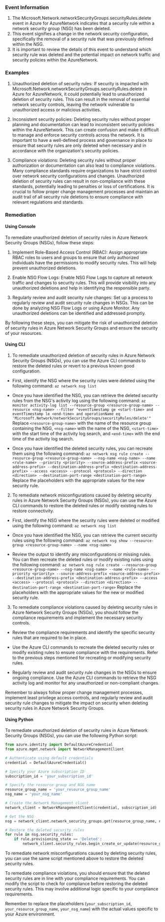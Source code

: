 
### Event Information

1. The Microsoft.Network.networkSecurityGroups.securityRules.delete event in Azure for AzureNetwork indicates that a security rule within a network security group (NSG) has been deleted.
2. This event signifies a change in the network security configuration, specifically the removal of a security rule that was previously defined within the NSG.
3. It is important to review the details of this event to understand which security rule was deleted and the potential impact on network traffic and security policies within the AzureNetwork.


### Examples

1. Unauthorized deletion of security rules: If security is impacted with Microsoft.Network.networkSecurityGroups.securityRules.delete in Azure for AzureNetwork, it could potentially lead to unauthorized deletion of security rules. This can result in the removal of essential network security controls, leaving the network vulnerable to unauthorized access or malicious activities.

2. Inconsistent security policies: Deleting security rules without proper planning and documentation can lead to inconsistent security policies within the AzureNetwork. This can create confusion and make it difficult to manage and enforce security controls across the network. It is important to have a well-defined process and governance in place to ensure that security rules are only deleted when necessary and in accordance with the organization's security policies.

3. Compliance violations: Deleting security rules without proper authorization or documentation can also lead to compliance violations. Many compliance standards require organizations to have strict control over network security configurations and changes. Unauthorized deletion of security rules can result in non-compliance with these standards, potentially leading to penalties or loss of certifications. It is crucial to follow proper change management processes and maintain an audit trail of all security rule deletions to ensure compliance with relevant regulations and standards.

### Remediation

#### Using Console

To remediate unauthorized deletion of security rules in Azure Network Security Groups (NSGs), follow these steps:

1. Implement Role-Based Access Control (RBAC): Assign appropriate RBAC roles to users and groups to ensure that only authorized individuals have the permissions to modify security rules. This will help prevent unauthorized deletions.

2. Enable NSG Flow Logs: Enable NSG Flow Logs to capture all network traffic and changes to security rules. This will provide visibility into any unauthorized deletions and help in identifying the responsible party.

3. Regularly review and audit security rule changes: Set up a process to regularly review and audit security rule changes in NSGs. This can be done by analyzing NSG Flow Logs or using Azure Monitor. Any unauthorized deletions can be identified and addressed promptly.

By following these steps, you can mitigate the risk of unauthorized deletion of security rules in Azure Network Security Groups and ensure the security of your resources.

#### Using CLI

1. To remediate unauthorized deletion of security rules in Azure Network Security Groups (NSGs), you can use the Azure CLI commands to restore the deleted rules or revert to a previous known good configuration. 

- First, identify the NSG where the security rules were deleted using the following command:
  `az network nsg list`

- Once you have identified the NSG, you can retrieve the deleted security rules from the NSG's activity log using the following command:
  `az monitor activity-log list --resource-group <resource-group-name> --resource <nsg-name> --filter "eventTimestamp ge <start-time> and eventTimestamp le <end-time> and operationName eq 'Microsoft.Network/networkSecurityGroups/securityRules/delete'"`
  Replace `<resource-group-name>` with the name of the resource group containing the NSG, `<nsg-name>` with the name of the NSG, `<start-time>` with the start time of the activity log search, and `<end-time>` with the end time of the activity log search.

- Once you have identified the deleted security rules, you can recreate them using the following command:
  `az network nsg rule create --resource-group <resource-group-name> --nsg-name <nsg-name> --name <rule-name> --priority <priority> --source-address-prefix <source-address-prefix> --destination-address-prefix <destination-address-prefix> --access <access> --protocol <protocol> --direction <direction> --destination-port-range <destination-port-range>`
  Replace the placeholders with the appropriate values for the new security rule.

2. To remediate network misconfigurations caused by deleting security rules in Azure Network Security Groups (NSGs), you can use the Azure CLI commands to restore the deleted rules or modify existing rules to restore connectivity.

- First, identify the NSG where the security rules were deleted or modified using the following command:
  `az network nsg list`

- Once you have identified the NSG, you can retrieve the current security rules using the following command:
  `az network nsg show --resource-group <resource-group-name> --name <nsg-name>`

- Review the output to identify any misconfigurations or missing rules. You can then recreate the deleted rules or modify existing rules using the following command:
  `az network nsg rule create --resource-group <resource-group-name> --nsg-name <nsg-name> --name <rule-name> --priority <priority> --source-address-prefix <source-address-prefix> --destination-address-prefix <destination-address-prefix> --access <access> --protocol <protocol> --direction <direction> --destination-port-range <destination-port-range>`
  Replace the placeholders with the appropriate values for the new or modified security rule.

3. To remediate compliance violations caused by deleting security rules in Azure Network Security Groups (NSGs), you should follow the compliance requirements and implement the necessary security controls.

- Review the compliance requirements and identify the specific security rules that are required to be in place.

- Use the Azure CLI commands to recreate the deleted security rules or modify existing rules to ensure compliance with the requirements. Refer to the previous steps mentioned for recreating or modifying security rules.

- Regularly review and audit security rule changes in the NSGs to ensure ongoing compliance. Use the Azure CLI commands to retrieve the NSG activity log and monitor for any unauthorized or non-compliant changes.

Remember to always follow proper change management processes, implement least privilege access controls, and regularly review and audit security rule changes to mitigate the impact on security when deleting security rules in Azure Network Security Groups.

#### Using Python

To remediate unauthorized deletion of security rules in Azure Network Security Groups (NSGs), you can use the following Python script:

```python
from azure.identity import DefaultAzureCredential
from azure.mgmt.network import NetworkManagementClient

# Authenticate using default credentials
credential = DefaultAzureCredential()

# Specify your Azure subscription ID
subscription_id = 'your_subscription_id'

# Specify the resource group and NSG name
resource_group_name = 'your_resource_group_name'
nsg_name = 'your_nsg_name'

# Create the Network Management client
network_client = NetworkManagementClient(credential, subscription_id)

# Get the NSG
nsg = network_client.network_security_groups.get(resource_group_name, nsg_name)

# Restore the deleted security rules
for rule in nsg.security_rules:
    if rule.provisioning_state == 'Deleted':
        network_client.security_rules.begin_create_or_update(resource_group_name, nsg_name, rule.name, rule)
```

To remediate network misconfigurations caused by deleting security rules, you can use the same script mentioned above to restore the deleted security rules.

To remediate compliance violations, you should ensure that the deleted security rules are in line with your compliance requirements. You can modify the script to check for compliance before restoring the deleted security rules. This may involve additional logic specific to your compliance requirements.

Remember to replace the placeholders (`your_subscription_id`, `your_resource_group_name`, `your_nsg_name`) with the actual values specific to your Azure environment.


